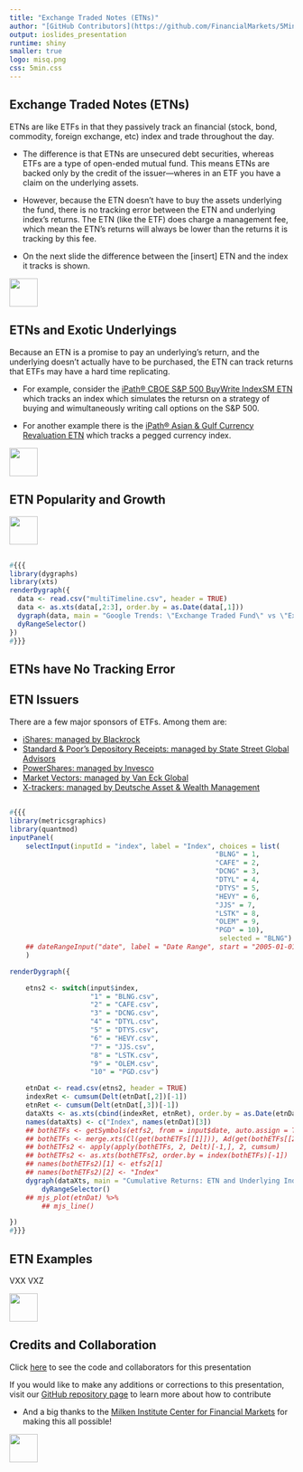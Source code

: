 ```yaml
---
title: "Exchange Traded Notes (ETNs)"
author: "[GitHub Contributors](https://github.com/FinancialMarkets/5MinuteFinance/graphs/contributors)"
output: ioslides_presentation
runtime: shiny
smaller: true
logo: misq.png
css: 5min.css
---
```


## Exchange Traded Notes (ETNs)

ETNs are like ETFs in that they passively track an financial (stock, bond, commodity, foreign exchange, etc) index and trade throughout the day.

-  The difference is that ETNs are unsecured debt securities, whereas ETFs are a type of open-ended mutual fund.  This means ETNs are backed only by the credit of the issuer---wheres in an ETF you have a claim on the underlying assets.

-  However, because the ETN doesn't have to buy the assets underlying the fund, there is no tracking error between the ETN and underlying index's returns.  The ETN (like the ETF) does charge a management fee, which mean the ETN's returns will always be lower than the returns it is tracking by this fee.

-  On the next slide the difference between the [insert] ETN and the index it tracks is shown.  

<div class="MIfooter"><img src="mi.png" style="height:50px;"></div> 

## ETNs and Exotic Underlyings

Because an ETN is a promise to pay an underlying's return, and the underlying doesn't actually have to be purchased, the ETN can track returns that ETFs may have a hard time replicating.  

-  For example, consider the [iPath® CBOE S&P 500 BuyWrite IndexSM ETN](http://www.ipathetn.com/US/16/en/instruments.app#/details/19544) which tracks an index which simulates the retursn on a strategy of buying and wimultaneously writing call options on the S&P 500.

-  For another example there is the [iPath® Asian & Gulf Currency Revaluation ETN](http://www.ipathetn.com/US/16/en/instruments.app#/details/21845) which tracks a pegged currency index.

<div class="MIfooter"><img src="mi.png" style="height:50px;"></div> 


## ETN Popularity and Growth


<div class="MIfooter"><img src="mi.png" style="height:50px;"></div> 

##

```r
#{{{
library(dygraphs)
library(xts)
renderDygraph({
  data <- read.csv("multiTimeline.csv", header = TRUE)
  data <- as.xts(data[,2:3], order.by = as.Date(data[,1]))
  dygraph(data, main = "Google Trends: \"Exchange Traded Fund\" vs \"Exchange Traded Note\"") %>%
  dyRangeSelector()
})
#}}}
```


## ETNs have No Tracking Error

<!-- <script type="text/javascript" src="//www.google.com/trends/embed.js?hl=en-US&q=ETF,+ETN&cmpt=q&tz=Etc/GMT%2B5&tz=Etc/GMT%2B5&content=1&cid=TIMESERIES_GRAPH_0&export=5&w=500&h=330"> -->
<!-- </script> -->


## ETN Issuers

There are a few major sponsors of ETFs.  Among them are:

-  [iShares: managed by Blackrock](www.ishares.com/)
-  [Standard & Poor's Depository Receipts: managed by State Street Global Advisors](https://www.spdrs.com/)
-  [PowerShares: managed by Invesco](http://www.invescopowershares.com/)
-  [Market Vectors: managed by Van Eck Global](www.vaneck.com/market-vectors/equity-etfs/)
-  [X-trackers: managed by Deutsche Asset & Wealth Management](www.etf.deutscheawm.com/)

##

```r
#{{{
library(metricsgraphics)
library(quantmod)
inputPanel(
    selectInput(inputId = "index", label = "Index", choices = list(
                                                   "BLNG" = 1,
                                                   "CAFE" = 2,
                                                   "DCNG" = 3,
                                                   "DTYL" = 4,
                                                   "DTYS" = 5,
                                                   "HEVY" = 6,
                                                   "JJS" = 7,
                                                   "LSTK" = 8,
                                                   "OLEM" = 9,
                                                   "PGD" = 10),
                                                    selected = "BLNG")
    ## dateRangeInput("date", label = "Date Range", start = "2005-01-01", end = Sys.Date())
    )

renderDygraph({

    etns2 <- switch(input$index,
                    "1" = "BLNG.csv",
                    "2" = "CAFE.csv",
                    "3" = "DCNG.csv",
                    "4" = "DTYL.csv",
                    "5" = "DTYS.csv",
                    "6" = "HEVY.csv",
                    "7" = "JJS.csv",
                    "8" = "LSTK.csv",
                    "9" = "OLEM.csv",
                    "10" = "PGD.csv")

    etnDat <- read.csv(etns2, header = TRUE)
    indexRet <- cumsum(Delt(etnDat[,2])[-1])
    etnRet <- cumsum(Delt(etnDat[,3])[-1])
    dataXts <- as.xts(cbind(indexRet, etnRet), order.by = as.Date(etnDat[,1])[-1])
    names(dataXts) <- c("Index", names(etnDat)[3])
    ## bothETFs <- getSymbols(etfs2, from = input$date, auto.assign = TRUE)
    ## bothETFs <- merge.xts(Cl(get(bothETFs[[1]])), Ad(get(bothETFs[[2]])), join = "inner")
    ## bothETFs2 <- apply(apply(bothETFs, 2, Delt)[-1,], 2, cumsum)
    ## bothETFs2 <- as.xts(bothETFs2, order.by = index(bothETFs)[-1])
    ## names(bothETFs2)[1] <- etfs2[1]
    ## names(bothETFs2)[2] <- "Index"
    dygraph(dataXts, main = "Cumulative Returns: ETN and Underlying Index") %>%
        dyRangeSelector()
    ## mjs_plot(etnDat) %>%
        ## mjs_line()

})
#}}}
```


<!-- ## ETFs versus ETNs -->

<!-- -  Exchange Traded Notes (ETNs) are unsecured debt obligations of financial institutions. -->
<!-- -  ETNs are also traded on securities exchanges and can be bought or sold on the exchanges. -->
<!-- -  ETNs unlike ETFs do not own a portfolio of underlying assets. ETNs calculate the value using a described formula, rather than using net asset value. -->


## ETN Examples

VXX
VXZ


 

<div class="MIfooter"><img src="mi.png" style="height:50px;"></div> 

## Credits and Collaboration

Click [here](https://github.com/FinancialMarkets/5MinuteFinance/blob/master/Fixed_Income_and_Debt/ETNs/ETNs.Rmd) to see the code and collaborators for this presentation

If you would like to make any additions or corrections to this presentation, visit our [GitHub repository page](https://github.com/FinancialMarkets/5MinuteFinance#how-to-contribute) to learn more about how to contribute

- And a big thanks to the [Milken Institute Center for Financial Markets](http://www.milkeninstitute.org/centers/markets) for making this all possible!


<div class="MIfooter"><img src="mi.png" style="height:50px;"></div> 
